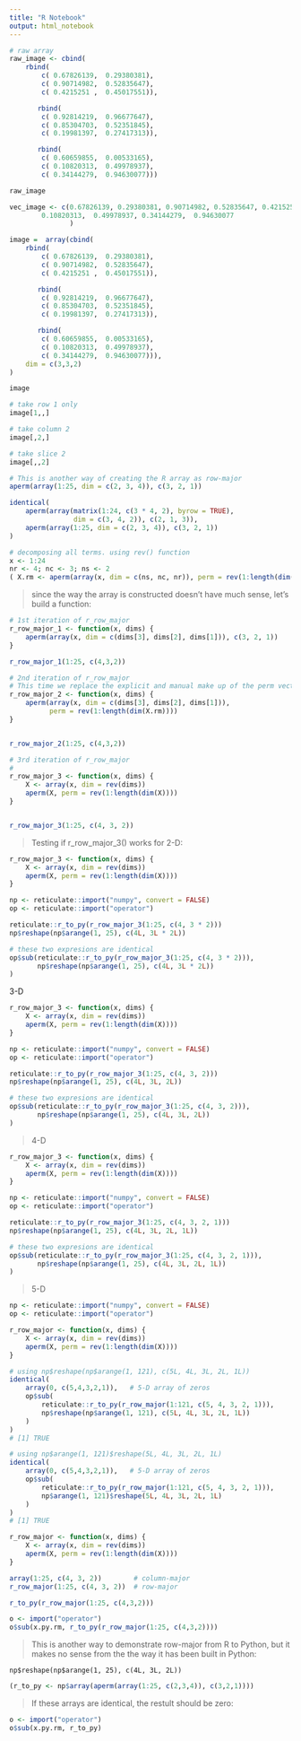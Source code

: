 ```yaml
---
title: "R Notebook"
output: html_notebook
---
```



```r
# raw array
raw_image <- cbind(
    rbind(
        c( 0.67826139,  0.29380381),
        c( 0.90714982,  0.52835647),
        c( 0.4215251 ,  0.45017551)),

       rbind(
        c( 0.92814219,  0.96677647),
        c( 0.85304703,  0.52351845),
        c( 0.19981397,  0.27417313)),

       rbind(
        c( 0.60659855,  0.00533165),
        c( 0.10820313,  0.49978937),
        c( 0.34144279,  0.94630077)))

raw_image
```





> 

```r
vec_image <- c(0.67826139, 0.29380381, 0.90714982, 0.52835647, 0.4215251, 0.45017551, 0.92814219,  0.96677647, 0.85304703,  0.52351845, 0.19981397,  0.27417313, 0.60659855,  0.00533165,
        0.10820313,  0.49978937, 0.34144279,  0.94630077           
               )
```


```r

image =  array(cbind(
    rbind(
        c( 0.67826139,  0.29380381),
        c( 0.90714982,  0.52835647),
        c( 0.4215251 ,  0.45017551)),

       rbind(
        c( 0.92814219,  0.96677647),
        c( 0.85304703,  0.52351845),
        c( 0.19981397,  0.27417313)),

       rbind(
        c( 0.60659855,  0.00533165),
        c( 0.10820313,  0.49978937),
        c( 0.34144279,  0.94630077))),
    dim = c(3,3,2)
)

image

```





```r
# take row 1 only
image[1,,]
```

```r
# take column 2
image[,2,]
```


```r
# take slice 2
image[,,2]
```



```r
# This is another way of creating the R array as row-major
aperm(array(1:25, dim = c(2, 3, 4)), c(3, 2, 1))
```

```r
identical(
    aperm(array(matrix(1:24, c(3 * 4, 2), byrow = TRUE), 
                dim = c(3, 4, 2)), c(2, 1, 3)), 
    aperm(array(1:25, dim = c(2, 3, 4)), c(3, 2, 1))
)
```

```r
# decomposing all terms. using rev() function
x <- 1:24
nr <- 4; nc <- 3; ns <- 2
( X.rm <- aperm(array(x, dim = c(ns, nc, nr)), perm = rev(1:length(dim(X.rm)))) )

```


> since the way the array is constructed doesn't have much sense, let's build a function:

```r
# 1st iteration of r_row_major
r_row_major_1 <- function(x, dims) {
    aperm(array(x, dim = c(dims[3], dims[2], dims[1])), c(3, 2, 1))
}

r_row_major_1(1:25, c(4,3,2))
```


```r
# 2nd iteration of r_row_major
# This time we replace the explicit and manual make up of the perm vector
r_row_major_2 <- function(x, dims) {
    aperm(array(x, dim = c(dims[3], dims[2], dims[1])), 
          perm = rev(1:length(dim(X.rm))))
}


r_row_major_2(1:25, c(4,3,2))
```

```r
# 3rd iteration of r_row_major
# 
r_row_major_3 <- function(x, dims) {
    X <- array(x, dim = rev(dims))
    aperm(X, perm = rev(1:length(dim(X))))
}


r_row_major_3(1:25, c(4, 3, 2))
```

> Testing if r_row_major_3() works for 2-D:

```r
r_row_major_3 <- function(x, dims) {
    X <- array(x, dim = rev(dims))
    aperm(X, perm = rev(1:length(dim(X))))
}

np <- reticulate::import("numpy", convert = FALSE)
op <- reticulate::import("operator")

reticulate::r_to_py(r_row_major_3(1:25, c(4, 3 * 2)))
np$reshape(np$arange(1, 25), c(4L, 3L * 2L))

# these two expresions are identical
op$sub(reticulate::r_to_py(r_row_major_3(1:25, c(4, 3 * 2))),
       np$reshape(np$arange(1, 25), c(4L, 3L * 2L))
)
```

3-D

```r
r_row_major_3 <- function(x, dims) {
    X <- array(x, dim = rev(dims))
    aperm(X, perm = rev(1:length(dim(X))))
}

np <- reticulate::import("numpy", convert = FALSE)
op <- reticulate::import("operator")

reticulate::r_to_py(r_row_major_3(1:25, c(4, 3, 2)))
np$reshape(np$arange(1, 25), c(4L, 3L, 2L))

# these two expresions are identical
op$sub(reticulate::r_to_py(r_row_major_3(1:25, c(4, 3, 2))),
       np$reshape(np$arange(1, 25), c(4L, 3L, 2L))
)
```

> 4-D

```r
r_row_major_3 <- function(x, dims) {
    X <- array(x, dim = rev(dims))
    aperm(X, perm = rev(1:length(dim(X))))
}

np <- reticulate::import("numpy", convert = FALSE)
op <- reticulate::import("operator")

reticulate::r_to_py(r_row_major_3(1:25, c(4, 3, 2, 1)))
np$reshape(np$arange(1, 25), c(4L, 3L, 2L, 1L))

# these two expresions are identical
op$sub(reticulate::r_to_py(r_row_major_3(1:25, c(4, 3, 2, 1))),
       np$reshape(np$arange(1, 25), c(4L, 3L, 2L, 1L))
)
```


> 5-D

```r
np <- reticulate::import("numpy", convert = FALSE)
op <- reticulate::import("operator")

r_row_major <- function(x, dims) {
    X <- array(x, dim = rev(dims))
    aperm(X, perm = rev(1:length(dim(X))))
}

# using np$reshape(np$arange(1, 121), c(5L, 4L, 3L, 2L, 1L))
identical(
    array(0, c(5,4,3,2,1)),   # 5-D array of zeros
    op$sub(
        reticulate::r_to_py(r_row_major(1:121, c(5, 4, 3, 2, 1))), 
        np$reshape(np$arange(1, 121), c(5L, 4L, 3L, 2L, 1L))
    )
)
# [1] TRUE

# using np$arange(1, 121)$reshape(5L, 4L, 3L, 2L, 1L)
identical(
    array(0, c(5,4,3,2,1)),   # 5-D array of zeros
    op$sub(
        reticulate::r_to_py(r_row_major(1:121, c(5, 4, 3, 2, 1))), 
        np$arange(1, 121)$reshape(5L, 4L, 3L, 2L, 1L)
    )
)
# [1] TRUE

```

```r
r_row_major <- function(x, dims) {
    X <- array(x, dim = rev(dims))
    aperm(X, perm = rev(1:length(dim(X))))
}

array(1:25, c(4, 3, 2))        # column-major
r_row_major(1:25, c(4, 3, 2))  # row-major
```








```r
r_to_py(r_row_major(1:25, c(4,3,2)))
```


```r
o <- import("operator")
o$sub(x.py.rm, r_to_py(r_row_major(1:25, c(4,3,2))))
```


> This is another way to demonstrate row-major from R to Python, but it makes no sense from the the way it has been built in Python:
    
    np$reshape(np$arange(1, 25), c(4L, 3L, 2L))

```r
(r_to_py <- np$array(aperm(array(1:25, c(2,3,4)), c(3,2,1))))
```

> If these arrays are identical, the restult should be zero:

```r
o <- import("operator")
o$sub(x.py.rm, r_to_py)
```





